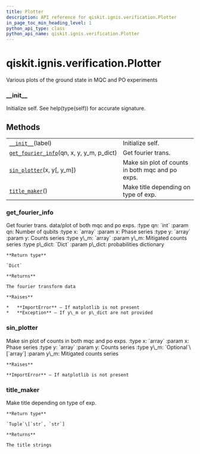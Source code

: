 ```yaml
---
title: Plotter
description: API reference for qiskit.ignis.verification.Plotter
in_page_toc_min_heading_level: 1
python_api_type: class
python_api_name: qiskit.ignis.verification.Plotter
---
```


# qiskit.ignis.verification.Plotter

<Class id="qiskit.ignis.verification.Plotter" isDedicatedPage={true} github="https://github.com/qiskit-community/qiskit-ignis/tree/stable/0.6/qiskit/ignis/verification/entanglement/analysis.py" signature="Plotter(label)">
  Various plots of the ground state in MQC and PO experiments

  ### \_\_init\_\_

  <Function id="qiskit.ignis.verification.Plotter.__init__" name="__init__" signature="__init__(label)">
    Initialize self. See help(type(self)) for accurate signature.
  </Function>

  ## Methods

  |                                                                                                                                                         |                                                  |
  | ------------------------------------------------------------------------------------------------------------------------------------------------------- | ------------------------------------------------ |
  | [`__init__`](#qiskit.ignis.verification.Plotter.__init__ "qiskit.ignis.verification.Plotter.__init__")(label)                                           | Initialize self.                                 |
  | [`get_fourier_info`](#qiskit.ignis.verification.Plotter.get_fourier_info "qiskit.ignis.verification.Plotter.get_fourier_info")(qn, x, y, y\_m, p\_dict) | Get fourier trans.                               |
  | [`sin_plotter`](#qiskit.ignis.verification.Plotter.sin_plotter "qiskit.ignis.verification.Plotter.sin_plotter")(x, y\[, y\_m])                          | Make sin plot of counts in both mqc and po exps. |
  | [`title_maker`](#qiskit.ignis.verification.Plotter.title_maker "qiskit.ignis.verification.Plotter.title_maker")()                                       | Make title depending on type of exp.             |

  ### get\_fourier\_info

  <Function id="qiskit.ignis.verification.Plotter.get_fourier_info" name="get_fourier_info" signature="get_fourier_info(qn, x, y, y_m, p_dict)">
    Get fourier trans. data/plot of both mqc and po exps. :type qn: `int` :param qn: Number of qubits :type x: `array` :param x: Phase series :type y: `array` :param y: Counts series :type y\_m: `array` :param y\_m: Mitigated counts series :type p\_dict: `Dict` :param p\_dict: probabilities dictionary

    **Return type**

    `Dict`

    **Returns**

    The fourier transform data

    **Raises**

    *   **ImportError** – If matplotlib is not present
    *   **Exception** – If y\_m or p\_dict are not provided
  </Function>

  ### sin\_plotter

  <Function id="qiskit.ignis.verification.Plotter.sin_plotter" name="sin_plotter" signature="sin_plotter(x, y, y_m=None)">
    Make sin plot of counts in both mqc and po exps. :type x: `array` :param x: Phase series :type y: `array` :param y: Counts series :type y\_m: `Optional`\[`array`] :param y\_m: Mitigated counts series

    **Raises**

    **ImportError** – If matplotlib is not present
  </Function>

  ### title\_maker

  <Function id="qiskit.ignis.verification.Plotter.title_maker" name="title_maker" signature="title_maker()">
    Make title depending on type of exp.

    **Return type**

    `Tuple`\[`str`, `str`]

    **Returns**

    The title strings
  </Function>
</Class>

